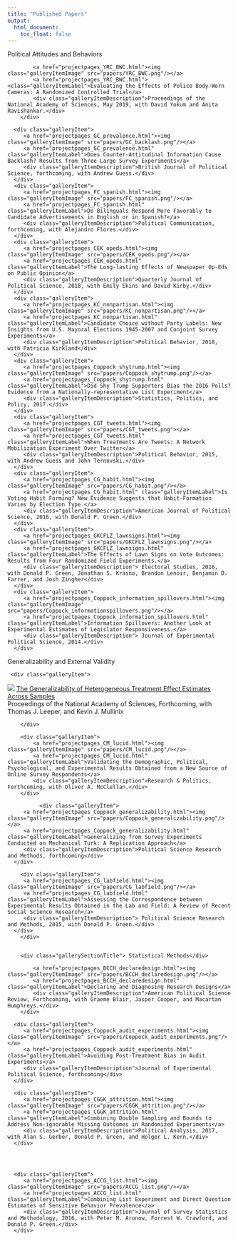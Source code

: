```yaml
---
title: "Published Papers"
output:
  html_document:
    toc_float: false
---
```


<!--html_preserve-->
<div class="band full">
<div class="bandContent gallerySection">
   <div class="gallerySectionTitle"> Political Attitudes and Behaviors</div>
   <div class="galleryItems">
   
   <div class="galleryItem">
			<a href="projectpages_YRC_BWC.html"><img class="galleryItemImage" src="papers/YRC_BWC.png"/></a>
			<a href="projectpages_YRC_BWC.html"><class="galleryItemLabel">Evaluating the Effects of Police Body-Worn Cameras: A Randomized Controlled Trial</a>
			<div class="galleryItemDescription">Proceedings of the National Academy of Sciences, May 2019, with David Yokum and Anita Ravishankar.</div>
		</div>
		
      <div class="galleryItem">
         <a href="projectpages_GC_prevalence.html"><img class="galleryItemImage" src="papers/GC_backlash.png"/></a>
         <a href="projectpages_GC_prevalence.html" class="galleryItemLabel">Does Counter-Attitudinal Information Cause Backlash? Results from Three Large Survey Experiments</a>
         <div class="galleryItemDescription">British Journal of Political Science, forthcoming, with Andrew Guess.</div>
      </div>
      <div class="galleryItem">
         <a href="projectpages_FC_spanish.html"><img class="galleryItemImage" src="papers/FC_spanish.png"/></a>
         <a href="projectpages_FC_spanish.html" class="galleryItemLabel">Do Bilinguals Respond More Favorably to Candidate Advertisements in English or in Spanish?</a>
         <div class="galleryItemDescription">Political Communication, forthcoming, with Alejandro Flores.</div>
      </div>
      <div class="galleryItem">
         <a href="projectpages_CEK_opeds.html"><img class="galleryItemImage" src="papers/CEK_opeds.png"/></a>
         <a href="projectpages_CEK_opeds.html" class="galleryItemLabel">The Long-lasting Effects of Newspaper Op-Eds on Public Opinion</a>
         <div class="galleryItemDescription">Quarterly Journal of Political Science, 2018, with Emily Ekins and David Kirby.</div>
      </div>
      <div class="galleryItem">
         <a href="projectpages_KC_nonpartisan.html"><img class="galleryItemImage" src="papers/KC_nonpartisan.png"/></a>
         <a href="projectpages_KC_nonpartisan.html" class="galleryItemLabel">Candidate Choice without Party Labels: New Insights from U.S. Mayoral Elections 1945-2007 and Conjoint Survey Experiments</a>
         <div class="galleryItemDescription">Political Behavior, 2018, with Patricia Kirkland</div>
      </div>
      <div class="galleryItem">
         <a href="projectpages_Coppock_shytrump.html"><img class="galleryItemImage" src="papers/Coppock_shytrump.png"/></a>
         <a href="projectpages_Coppock_shytrump.html" class="galleryItemLabel">Did Shy Trump Supporters Bias the 2016 Polls? Evidence from a Nationally-representative List Experiment</a>
         <div class="galleryItemDescription">Statistics, Politics, and Policy, 2017.</div>
      </div>
      <div class="galleryItem">
         <a href="projectpages_CGT_tweets.html"><img class="galleryItemImage" src="papers/CGT_tweets.png"></a>
         <a href="projectpages_CGT_tweets.html" class="galleryItemLabel">When Treatments Are Tweets: A Network Mobilization Experiment Over Twitter</a>
         <div class="galleryItemDescription">Political Behavior, 2015, with Andrew Guess and John Ternovski.</div>
      </div>
      <div class="galleryItem">
         <a href="projectpages_CG_habit.html"><img class="galleryItemImage" src="papers/CG_habit.png"/></a>
         <a href="projectpages_CG_habit.html" class="galleryItemLabel">Is Voting Habit Forming? New Evidence Suggests that Habit-Formation Varies by Election Type.</a>
         <div class="galleryItemDescription">American Journal of Political Science, 2016, with Donald P. Green.</div>
      </div>
      <div class="galleryItem">
         <a href="projectpages_GKCFLZ_lawnsigns.html"><img class="galleryItemImage" src="papers/GKCFLZ_lawnsigns.png"/></a>
         <a href="projectpages_GKCFLZ_lawnsigns.html" class="galleryItemLabel">The Effects of Lawn Signs on Vote Outcomes: Results from Four Randomized Field Experiments.</a>
         <div class="galleryItemDescription"> Electoral Studies, 2016, with Donald P. Green, Jonathan S. Krasno, Brandon Lenoir, Benjamin D. Farrer, and Josh Zingher</div>
      </div>
      <div class="galleryItem">
         <a href="projectpages_Coppock_information_spillovers.html"><img class="galleryItemImage" src="papers/Coppock_informationspillovers.png"/></a>
         <a href="projectpages_Coppock_information_spillovers.html" class="galleryItemLabel">Information Spillovers: Another Look at Experimental Estimates of Legislator Responsiveness.</a>
         <div class="galleryItemDescription"> Journal of Experimental Political Science, 2014.</div>
      </div>
   </div>
</div>
<div class="bandContent gallerySection">
   <div class="gallerySectionTitle"> Generalizability and External Validity </div>
   <div class="galleryItems">
     <div class="galleryItem">
  <a href="projectpages_CLM_heterogeneity.html"><img class="galleryItemImage" src="papers/CLM_heterogeneity.png"/></a>
    <a href="projectpages_CLM_heterogeneity.html" class="galleryItemLabel">The Generalizability of Heterogeneous Treatment Effect Estimates Across Samples</a>
      <div class="galleryItemDescription">Proceedings of the National Academy of Sciences, Forthcoming, with Thomas J. Leeper, and Kevin J. Mullinix</div>
        </div>
        
		<div class="galleryItem">
			<a href="projectpages_CM_lucid.html"><img class="galleryItemImage" src="papers/CM_lucid.png"/></a>
			<a href="projectpages_CM_lucid.html" class="galleryItemLabel">Validating the Demographic, Political, Psychological, and Experimental Results Obtained from a New Source of Online Survey Respondents</a>
			<div class="galleryItemDescription">Research & Politics, Forthcoming, with Oliver A. McClellan.</div>
		</div>
        
              <div class="galleryItem">
         <a href="projectpages_Coppock_generalizability.html"><img class="galleryItemImage" src="papers/Coppock_generalizability.png"/></a>
         <a href="projectpages_Coppock_generalizability.html" class="galleryItemLabel">Generalizing from Survey Experiments Conducted on Mechanical Turk: A Replication Approach</a>
         <div class="galleryItemDescription">Political Science Research and Methods, forthcoming</div>
      </div>
        
        <div class="galleryItem">
         <a href="projectpages_CG_labfield.html"><img class="galleryItemImage" src="papers/CG_labfield.png"/></a>
         <a href="projectpages_CG_labfield.html" class="galleryItemLabel">Assessing the Correspondence between Experimental Results Obtained in the Lab and Field: A Review of Recent Social Science Research</a>
         <div class="galleryItemDescription"> Political Science Research and Methods, 2015, with Donald P. Green.</div>
      </div>
        </div>
        
        
        <div class="gallerySectionTitle"> Statistical Methods</div>
   <div class="galleryItems">

<div class="galleryItem">
			<a href="projectpages_BCCH_declaredesign.html"><img class="galleryItemImage" src="papers/BCCH_declaredesign.png"/></a>
			<a href="projectpages_BCCH_declaredesign.html" class="galleryItemLabel">Declaring and Diagnosing Research Designs</a>
			<div class="galleryItemDescription">American Political Science Review, Forthcoming, with Graeme Blair, Jasper Cooper, and Macartan Humphreys.</div>
		</div>
        
      <div class="galleryItem">
         <a href="projectpages_Coppock_audit_experiments.html"><img class="galleryItemImage" src="papers/Coppock_audit_experiments.png"/></a>
         <a href="projectpages_Coppock_audit_experiments.html" class="galleryItemLabel">Avoiding Post-Treatment Bias in Audit Experiments</a>
         <div class="galleryItemDescription">Journal of Experimental Political Science, forthcoming</div>
      </div>

      <div class="galleryItem">
         <a href="projectpages_CGGK_attrition.html"><img class="galleryItemImage" src="papers/CGGK_attrition.png"/></a>
         <a href="projectpages_CGGK_attrition.html" class="galleryItemLabel">Combining Double Sampling and Bounds to Address Non-ignorable Missing Outcomes in Randomized Experiments</a>
         <div class="galleryItemDescription">Political Analysis, 2017, with Alan S. Gerber, Donald P. Green, and Holger L. Kern.</div>
      </div>
      
      
      
      
      <div class="galleryItem">
         <a href="projectpages_ACCG_list.html"><img class="galleryItemImage" src="papers/ACCG_list.png"/></a>
         <a href="projectpages_ACCG_list.html" class="galleryItemLabel">Combining List Experiment and Direct Question Estimates of Sensitive Behavior Prevalence</a>
         <div class="galleryItemDescription">Journal of Survey Statistics and Methodology, 2016, with Peter M. Aronow, Forrest W. Crawford, and Donald P. Green.</div>
      </div>
   </div>
</div>
<!--/html_preserve-->
